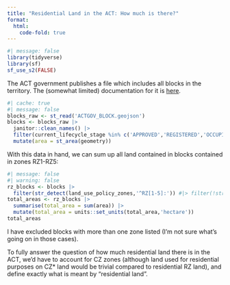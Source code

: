 ```yaml
---
title: "Residential Land in the ACT: How much is there?"
format:
  html:
    code-fold: true
---
```


```r
#| message: false
library(tidyverse)
library(sf)
sf_use_s2(FALSE)
```

The ACT government publishes a file which includes all blocks in the territory. The (somewhat limited) documentation for it is [here](https://www.data.act.gov.au/dataset/ACTGOV-BLOCK/h78d-hg25).

```r
#| cache: true
#| message: false
blocks_raw <- st_read('ACTGOV_BLOCK.geojson')
blocks <- blocks_raw |>
  janitor::clean_names() |>
  filter(current_lifecycle_stage %in% c('APPROVED','REGISTERED','OCCUPIED')) |>
  mutate(area = st_area(geometry)) 
```

With this data in hand, we can sum up all land contained in blocks contained in zones RZ1-RZ5:

```r
#| message: false
#| warning: false
rz_blocks <- blocks |>
  filter(str_detect(land_use_policy_zones,'^RZ[1-5]:')) #|> filter(!str_detect(land_use_policy_zones,';'))  #this filters out all blocks listed as being in more than one zone (these are not large areas, I'm not sure exactly what they are)
total_areas <- rz_blocks |> 
  summarise(total_area = sum(area)) |>
  mutate(total_area = units::set_units(total_area,'hectare'))
total_areas
```

I have excluded blocks with more than one zone listed (I'm not sure what's going on in those cases).

To fully answer the question of how much residential land there is in the ACT, we'd have to account for CZ zones (although land used for residential purposes on CZ* land would be trivial compared to residential RZ land), and define exactly what is meant by "residential land".